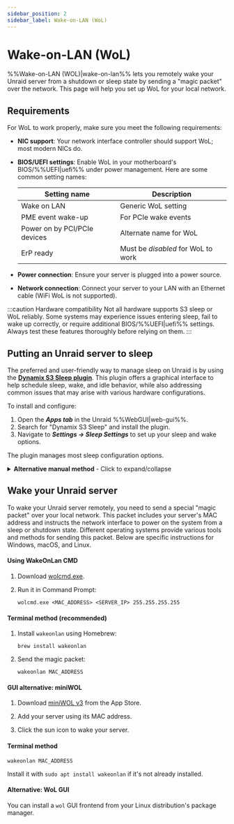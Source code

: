 ```yaml
---
sidebar_position: 2
sidebar_label: Wake-on-LAN (WoL)
---
```



# Wake-on-LAN (WoL)

%%Wake-on-LAN (WOL)|wake-on-lan%% lets you remotely wake your Unraid server from a shutdown or sleep state by sending a "magic packet" over the network. This page will help you set up WoL for your local network.

## Requirements

For WoL to work properly, make sure you meet the following requirements:

- **NIC support**: Your network interface controller should support WoL; most modern NICs do.
  
- **BIOS/UEFI settings**: Enable WoL in your motherboard's BIOS/%%UEFI|uefi%% under power management. Here are some common setting names:
  
  | Setting name                     | Description                          |
  |----------------------------------|--------------------------------------|
  | Wake on LAN                      | Generic WoL setting                 |
  | PME event wake-up                | For PCIe wake events                |
  | Power on by PCI/PCIe devices     | Alternate name for WoL              |
  | ErP ready                        | Must be *disabled* for WoL to work |

- **Power connection**: Ensure your server is plugged into a power source.
  
- **Network connection**: Connect your server to your LAN with an Ethernet cable (WiFi WoL is not supported).

:::caution Hardware compatibility
Not all hardware supports S3 sleep or WoL reliably. Some systems may experience issues entering sleep, fail to wake up correctly, or require additional BIOS/%%UEFI|uefi%% settings. Always test these features thoroughly before relying on them.
:::

## Putting an Unraid server to sleep

The preferred and user-friendly way to manage sleep on Unraid is by using the [**Dynamix S3 Sleep plugin**](https://unraid.net/community/apps/c/plugins/p3?srsltid=AfmBOorpfP2Psw_bCorklf-QVCUHvADYGsdbsAH-4CldU4V2hWgoO-09#r:~:text=%3E%3E-,Dynamix%20S3%20Sleep,-Dynamix%20Repository). This plugin offers a graphical interface to help schedule sleep, wake, and idle behavior, while also addressing common issues that may arise with various hardware configurations.

To install and configure:

1. Open the ***Apps tab*** in the Unraid %%WebGUI|web-gui%%.
2. Search for "Dynamix S3 Sleep" and install the plugin.
3. Navigate to ***Settings → Sleep Settings*** to set up your sleep and wake options.

The plugin manages most sleep configuration options.

<details>
<summary><strong>Alternative manual method</strong> - Click to expand/collapse</summary>

If you want more control or need advanced customization, you can configure sleep and WoL settings through the command line. This method is recommended for advanced users.

To configure sleep manually:

1. Connect to your server using the %%WebGUI|web-gui%% terminal or [%%SSH|ssh%%](../../system-administration/advanced-tools/command-line-interface.mdx#accessing-the-terminal).

2. Identify your primary network interface (usually `eth0`) by running the following command:

   ```
   ifconfig
   ```

   Note the MAC address (labelled as `ether`).

3. Enable WoL on the interface with this command:

   ```
   ethtool -s eth0 wol g
   ```

4. Put the server to sleep by entering this command:

   ```
   echo -n mem > /sys/power/state
   ```

:::caution Persistence
WoL settings configured manually are **not persistent** across reboots by default. To make them permanent:

1. Create a `go` file on your flash drive at `/boot/config/go`.
2. Add this line:

```
/sbin/ethtool -s eth0 wol g
```

:::

</details>

## Wake your Unraid server

To wake your Unraid server remotely, you need to send a special "magic packet" over your local network. This packet includes your server's MAC address and instructs the network interface to power on the system from a sleep or shutdown state. Different operating systems provide various tools and methods for sending this packet. Below are specific instructions for Windows, macOS, and Linux.

<Tabs>
<TabItem value="Windows" label="Windows">

<h4>Using WakeOnLan CMD</h4>

1. Download [wolcmd.exe](https://www.depicus.com/wake-on-lan/wake-on-lan-cmd).
  
2. Run it in Command Prompt:

   ```
   wolcmd.exe <MAC_ADDRESS> <SERVER_IP> 255.255.255.255
   ```

</TabItem>
<TabItem value="macOS" label="macOS">

<h4>Terminal method (recommended)</h4>

1. Install `wakeonlan` using Homebrew:
   ```
   brew install wakeonlan
   ```

2. Send the magic packet:

   ```
   wakeonlan MAC_ADDRESS
   ```

<h4>GUI alternative: miniWOL</h4>

1. Download [miniWOL v3](https://apps.apple.com/app/miniwol/id6474282023) from the App Store.
  
2. Add your server using its MAC address.
  
3. Click the sun icon to wake your server.

</TabItem>
<TabItem value="Linux" label="Linux">

<h4>Terminal method</h4>

   ```
   wakeonlan MAC_ADDRESS
   ```
   Install it with `sudo apt install wakeonlan` if it's not already installed.

<h4>Alternative: WoL GUI</h4>

You can install a `wol` GUI frontend from your Linux distribution's package manager.

</TabItem>
</Tabs>
